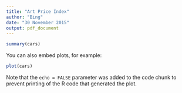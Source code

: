 ```yaml
---
title: "Art Price Index"
author: "Bing"
date: "30 November 2015"
output: pdf_document
---
```



```r
summary(cars)
```

You can also embed plots, for example:

```r
plot(cars)
```

Note that the `echo = FALSE` parameter was added to the code chunk to prevent printing of the R code that generated the plot.
